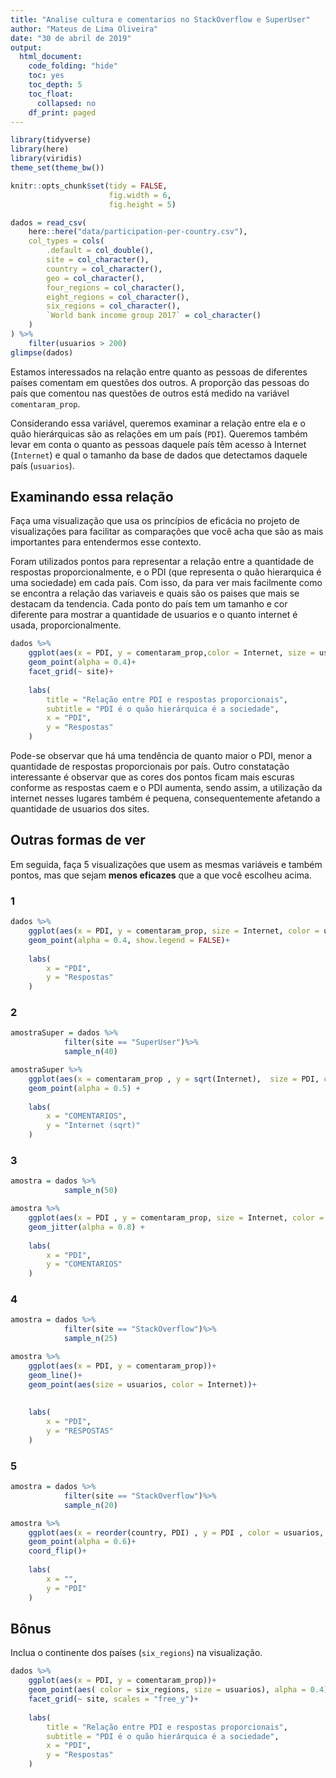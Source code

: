 ```yaml
---
title: "Analise cultura e comentarios no StackOverflow e SuperUser"
author: "Mateus de Lima Oliveira"
date: "30 de abril de 2019"
output:
  html_document:
    code_folding: "hide"
    toc: yes
    toc_depth: 5
    toc_float:
      collapsed: no
    df_print: paged
---
```


```r
library(tidyverse)
library(here)
library(viridis)
theme_set(theme_bw())

knitr::opts_chunk$set(tidy = FALSE,
                      fig.width = 6,
                      fig.height = 5)
```

```r
dados = read_csv(
    here::here("data/participation-per-country.csv"),
    col_types = cols(
        .default = col_double(),
        site = col_character(),
        country = col_character(),
        geo = col_character(),
        four_regions = col_character(),
        eight_regions = col_character(),
        six_regions = col_character(),
        `World bank income group 2017` = col_character()
    )
) %>% 
    filter(usuarios > 200)
glimpse(dados)
```

Estamos interessados na relação entre quanto as pessoas de diferentes países comentam em questões dos outros. A proporção das pessoas do país que comentou nas questões de outros está medido na variável `comentaram_prop`. 

Considerando essa variável, queremos examinar a relação entre ela e o quão hierárquicas são as relações em um país (`PDI`). Queremos também levar em conta o quanto as pessoas daquele país têm acesso à Internet (`Internet`) e qual o tamanho da base de dados que detectamos daquele país (`usuarios`). 

## Examinando essa relação

Faça uma visualização que usa os princípios de eficácia no projeto de visualizações para facilitar as comparações que você acha que são as mais importantes para entendermos esse contexto. 

Foram utilizados pontos para representar a relação entre a quantidade de respostas proporcionalmente, e o PDI (que representa o quão hierarquica é uma sociedade) em cada país. Com isso, da para ver mais facilmente como se encontra a relação das variaveis e quais são os paises que mais se destacam da tendencia. Cada ponto do país tem um tamanho e cor diferente para mostrar a quantidade de usuarios e o quanto internet é usada, proporcionalmente. 

```r
dados %>%
    ggplot(aes(x = PDI, y = comentaram_prop,color = Internet, size = usuarios))+
    geom_point(alpha = 0.4)+
    facet_grid(~ site)+
    
    labs(
        title = "Relação entre PDI e respostas proporcionais",
        subtitle = "PDI é o quão hierárquica é a sociedade",
        x = "PDI",
        y = "Respostas"
    )

```




Pode-se observar que há uma tendência de quanto maior o PDI, menor a quantidade de respostas proporcionais por país. Outro constatação interessante é observar que as cores dos pontos ficam mais escuras conforme as respostas caem e o PDI aumenta, sendo assim, a utilização da internet nesses lugares também é pequena, consequentemente afetando a quantidade de usuarios dos sites.


## Outras formas de ver

Em seguida, faça 5 visualizações que usem as mesmas variáveis e também pontos, mas que sejam **menos eficazes** que a que você escolheu acima. 

### 1

```r
dados %>%
    ggplot(aes(x = PDI, y = comentaram_prop, size = Internet, color = usuarios))+
    geom_point(alpha = 0.4, show.legend = FALSE)+
    
    labs(
        x = "PDI",
        y = "Respostas"
    )

```

### 2

```r
amostraSuper = dados %>%
            filter(site == "SuperUser")%>%
            sample_n(40)

amostraSuper %>%
    ggplot(aes(x = comentaram_prop , y = sqrt(Internet),  size = PDI, color = usuarios) )+
    geom_point(alpha = 0.5) +
    
    labs(
        x = "COMENTARIOS",
        y = "Internet (sqrt)"
    )

```


### 3

```r

amostra = dados %>%
            sample_n(50)

amostra %>%
    ggplot(aes(x = PDI , y = comentaram_prop, size = Internet, color = usuarios))+
    geom_jitter(alpha = 0.8) +
    
    labs(
        x = "PDI",
        y = "COMENTARIOS"
    )

```

### 4


```r

amostra = dados %>%
            filter(site == "StackOverflow")%>%
            sample_n(25)

amostra %>%
    ggplot(aes(x = PDI, y = comentaram_prop))+
    geom_line()+
    geom_point(aes(size = usuarios, color = Internet))+
   
    
    labs(
        x = "PDI",
        y = "RESPOSTAS"
    )

```



### 5

```r

amostra = dados %>%
            filter(site == "StackOverflow")%>%
            sample_n(20)

amostra %>%
    ggplot(aes(x = reorder(country, PDI) , y = PDI , color = usuarios, size = comentaram_prop))+
    geom_point(alpha = 0.6)+
    coord_flip()+
    
    labs(
        x = "",
        y = "PDI"
    )

```

## Bônus

Inclua o continente dos países (`six_regions`) na visualização.

```r
dados %>%
    ggplot(aes(x = PDI, y = comentaram_prop))+
    geom_point(aes( color = six_regions, size = usuarios), alpha = 0.4)+
    facet_grid(~ site, scales = "free_y")+
    
    labs(
        title = "Relação entre PDI e respostas proporcionais",
        subtitle = "PDI é o quão hierárquica é a sociedade",
        x = "PDI",
        y = "Respostas"
    )

```

